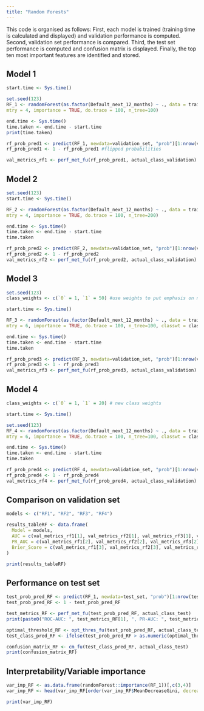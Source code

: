 ```yaml
---
title: "Random Forests"
---
```


This code is organised as follows: 
First, each model is trained (training time is calculated and displayed) and validation performance is computed.
Second, validation set performance is compared.
Third, the test set performance is computed and confusion matrix is displayed. 
Finally, the top ten most important features are identified and stored.


## Model 1

```r
start.time <- Sys.time()

set.seed(123)
RF_1 <- randomForest(as.factor(Default_next_12_months) ~ ., data = train_set,
mtry = 4, importance = TRUE, do.trace = 100, n_tree=100)

end.time <- Sys.time()
time.taken <- end.time - start.time
print(time.taken)

rf_prob_pred1 <- predict(RF_1, newdata=validation_set, "prob")[1:nrow(validation_set)]
rf_prob_pred1 <- 1 - rf_prob_pred1 #flipped probabilities

val_metrics_rf1 <- perf_met_fu(rf_prob_pred1, actual_class_validation)
```



## Model 2

```r
set.seed(123)
start.time <- Sys.time()

RF_2 <- randomForest(as.factor(Default_next_12_months) ~ ., data = train_set,
mtry = 4, importance = TRUE, do.trace = 100, n_tree=200)

end.time <- Sys.time()
time.taken <- end.time - start.time
time.taken

rf_prob_pred2 <- predict(RF_2, newdata=validation_set, "prob")[1:nrow(validation_set)]
rf_prob_pred2 <- 1 - rf_prob_pred2
val_metrics_rf2 <- perf_met_fu(rf_prob_pred2, actual_class_validation)
```



## Model 3

```r
set.seed(123)
class_weights <- c(`0` = 1, `1` = 50) #use weights to put emphasis on minority class

start.time <- Sys.time()

RF_3 <- randomForest(as.factor(Default_next_12_months) ~ ., data = train_set,
mtry = 6, importance = TRUE, do.trace = 100, n_tree=100, classwt = class_weights)

end.time <- Sys.time()
time.taken <- end.time - start.time
time.taken

rf_prob_pred3 <- predict(RF_3, newdata=validation_set, "prob")[1:nrow(validation_set)]
rf_prob_pred3 <- 1 - rf_prob_pred3
val_metrics_rf3 <- perf_met_fu(rf_prob_pred3, actual_class_validation)
```



## Model 4

```r
class_weights <- c(`0` = 1, `1` = 20) # new class weights

start.time <- Sys.time()

set.seed(123)
RF_4 <- randomForest(as.factor(Default_next_12_months) ~ ., data = train_set,
mtry = 6, importance = TRUE, do.trace = 100, n_tree=100, classwt = class_weights)

end.time <- Sys.time()
time.taken <- end.time - start.time
time.taken

rf_prob_pred4 <- predict(RF_4, newdata=validation_set, "prob")[1:nrow(validation_set)]
rf_prob_pred4 <- 1 - rf_prob_pred4
val_metrics_rf4 <- perf_met_fu(rf_prob_pred4, actual_class_validation)
```



## Comparison on validation set

```r
models <- c("RF1", "RF2", "RF3", "RF4")

results_tableRF <- data.frame(
  Model = models,
  AUC = c(val_metrics_rf1[1], val_metrics_rf2[1], val_metrics_rf3[1], val_metrics_rf4[1]),
  PR_AUC = c(val_metrics_rf1[2], val_metrics_rf2[2], val_metrics_rf3[2], val_metrics_rf4[2]),
  Brier_Score = c(val_metrics_rf1[3], val_metrics_rf2[3], val_metrics_rf3[3], val_metrics_rf4[3])
)

print(results_tableRF)
```



## Performance on test set
```r
test_prob_pred_RF <- predict(RF_1, newdata=test_set, "prob")[1:nrow(test_set)]
test_prob_pred_RF <- 1 - test_prob_pred_RF

test_metrics_RF <- perf_met_fu(test_prob_pred_RF, actual_class_test)
print(paste0("ROC-AUC: ", test_metrics_RF[1], ", PR-AUC: ", test_metrics_RF[2], ", Brier score: ", test_metrics_RF[3]))

optimal_threshold_RF <- opt_thres_fu(test_prob_pred_RF, actual_class_test)
test_class_pred_RF <- ifelse(test_prob_pred_RF > as.numeric(optimal_threshold_RF)[1], 1, 0)

confusion_matrix_RF <- cm_fu(test_class_pred_RF, actual_class_test)
print(confusion_matrix_RF)
```



## Interpretability/Variable importance

```r
var_imp_RF <- as.data.frame(randomForest::importance(RF_1))[,c(3,4)]
var_imp_RF <- head(var_imp_RF[order(var_imp_RF$MeanDecreaseGini, decreasing = TRUE), ], 10)

print(var_imp_RF)
```
